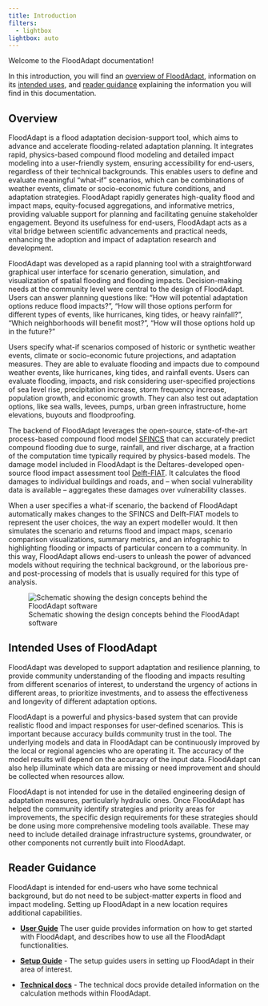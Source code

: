 ```yaml
---
title: Introduction
filters:
  - lightbox
lightbox: auto
---
```

Welcome to the FloodAdapt documentation!

In this introduction, you will find an [overview of FloodAdapt](#overview), information on its [intended uses](#intended-uses-of-floodadapt), and [reader guidance](#reader-guidance) explaining the information you will find in this documentation.

## Overview
FloodAdapt is a flood adaptation decision-support tool, which aims to advance and accelerate flooding-related adaptation planning. It integrates rapid, physics-based compound flood modeling and detailed impact modeling into a user-friendly system, ensuring accessibility for end-users, regardless of their technical backgrounds. This enables users to define and evaluate meaningful "what-if" scenarios, which can be combinations of weather events, climate or socio-economic future conditions, and adaptation strategies. FloodAdapt rapidly generates high-quality flood and impact maps, equity-focused aggregations, and informative metrics, providing valuable support for planning and facilitating genuine stakeholder engagement. Beyond its usefulness for end-users, FloodAdapt acts as a vital bridge between scientific advancements and practical needs, enhancing the adoption and impact of adaptation research and development.

<!--:::{.callout-note}
### Introduction video
Coming soon...
Stay tuned for a FloodAdapt introduction video
:::
-->

<!--{{< video https://www.youtube.com/watch?v=VYd-G7yE0o4
    title='Introduction video to FloodAdapt'
>}}
-->

FloodAdapt was developed as a rapid planning tool with a straightforward graphical user interface for scenario generation, simulation, and visualization of spatial flooding and flooding impacts. Decision-making needs at the community level were central to the design of FloodAdapt. Users can answer planning questions like: “How will potential adaptation options reduce flood impacts?”, “How will those options perform for different types of events, like hurricanes, king tides, or heavy rainfall?”, “Which neighborhoods will benefit most?”, “How will those options hold up in the future?”

Users specify what-if scenarios composed of historic or synthetic weather events, climate or socio-economic future projections, and adaptation measures. They are able to evaluate flooding and impacts due to compound weather events, like hurricanes, king tides, and rainfall events. Users can evaluate flooding, impacts, and risk considering user-specified projections of sea level rise, precipitation increase, storm frequency increase, population growth, and economic growth. They can also test out adaptation options, like sea walls, levees, pumps, urban green infrastructure, home elevations, buyouts and floodproofing.

The backend of FloodAdapt leverages the open-source, state-of-the-art process-based compound flood model [SFINCS](https://github.com/Deltares/SFINCS){.external link-external-newwindow=true} that can accurately predict compound flooding due to surge, rainfall, and river discharge, at a fraction of the computation time typically required by physics-based models. The damage model included in FloodAdapt is the Deltares-developed open-source flood impact assessment tool [Delft-FIAT](https://github.com/Deltares/Delft-FIAT){.external link-external-newwindow=true}. It calculates the flood damages to individual buildings and roads, and – when social vulnerability data is available – aggregates these damages over vulnerability classes.

When a user specifies a what-if scenario, the backend of FloodAdapt automatically makes changes to the SFINCS and Delft-FIAT models to represent the user choices, the way an expert modeller would. It then simulates the scenario and returns flood and impact maps, scenario comparison visualizations, summary metrics, and an infographic to highlighting flooding or impacts of particular concern to a community. In this way, FloodAdapt allows end-users to unleash the power of advanced models without requiring the technical background, or the laborious pre- and post-processing of models that is usually required for this type of analysis.

![Schematic showing the design concepts behind the FloodAdapt software](../_static/images/floodadapt.png){#fig-logo}

## Intended Uses of FloodAdapt
FloodAdapt was developed to support adaptation and resilience planning, to provide community understanding of the flooding and impacts resulting from different scenarios of interest, to understand the urgency of actions in different areas, to prioritize investments, and to assess the effectiveness and longevity of different adaptation options.

FloodAdapt is a powerful and physics-based system that can provide realistic flood and impact responses for user-defined scenarios. This is important because accuracy builds community trust in the tool. The underlying models and data in FloodAdapt can be continuously improved by the local or regional agencies who are operating it. The accuracy of the model results will depend on the accuracy of the input data. FloodAdapt can also help illuminate which data are missing or need improvement and should be collected when resources allow.

FloodAdapt is not intended for use in the detailed engineering design of adaptation measures, particularly hydraulic ones. Once FloodAdapt has helped the community identify strategies and priority areas for improvements, the specific design requirements for these strategies should be done using more comprehensive modeling tools available. These may need to include detailed drainage infrastructure systems, groundwater, or other components not currently built into FloodAdapt.

## Reader Guidance
FloodAdapt is intended for end-users who have some technical background, but do not need to be subject-matter experts in flood and impact modeling. Setting up FloodAdapt in a new location requires additional capabilities.

* **[User Guide](/4_user_guide/index.qmd)** The user guide provides information on how to get started with FloodAdapt, and describes how to use all the FloodAdapt functionalities.

* **[Setup Guide](/3_setup_guide/index.qmd)** - The setup guides users in setting up FloodAdapt in their area of interest.

* **[Technical docs](5_technical_docs/index.qmd)** - The technical docs provide detailed information on the calculation methods within FloodAdapt.
